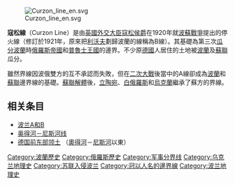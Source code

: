 [[File:Curzon_line_en.svg|thumb]]

'''寇松線'''（Curzon Line）是由[[外交及聯邦事務大臣|英國外交大臣]][[第一代凱德爾斯頓的寇松侯爵喬治·寇松|寇松侯爵]]在1920年就[[波蘇戰爭|波蘇戰爭]]提出的停火線（修訂於1921年，原來把[[利沃夫|利沃夫]]劃歸波蘭的線稱為B線）。其基礎為第三次[[瓜分波蘭|瓜分波蘭]]時[[俄羅斯帝國|俄羅斯帝國]]和[[普魯士王國|普魯士王國]]的邊界。不少原[[德國|德國]]人居住的土地被[[波蘭|波蘭]]及[[蘇聯|蘇聯]]瓜分。

雖然界線因波俄雙方的互不承認而失敗，但在[[二次大戰|二次大戰]]後當中的A線卻成為[[波蘭|波蘭]]和[[蘇聯|蘇聯]]邊界線的基礎。[[蘇聯解體|蘇聯解體]]後，[[立陶宛|立陶宛]]、[[白俄羅斯|白俄羅斯]]和[[烏克蘭|烏克蘭]]繼承了蘇方的界線。

==相关条目==
*[[波兰A和B|波兰A和B]]
*[[奥得河－尼斯河线|奥得河－尼斯河线]]
*[[德国前东部领土|德国前东部领土]] （[[奧得河|奧得河]]－[[尼斯河|尼斯河]]以東）
[[Category:波蘭歷史|Category:波蘭歷史]]
[[Category:俄羅斯歷史|Category:俄羅斯歷史]]
[[Category:军事分界线|Category:军事分界线]]
[[Category:乌克兰地理史|Category:乌克兰地理史]]
[[Category:苏联入侵波兰|Category:苏联入侵波兰]]
[[Category:冠以人名的邊界線|Category:冠以人名的邊界線]]
[[Category:波兰地理史|Category:波兰地理史]]